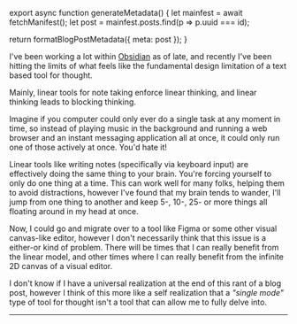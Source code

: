 

export async function generateMetadata() {
  let mainfest = await fetchManifest();
  let post = mainfest.posts.find(p => p.uuid === id);

  return formatBlogPostMetadata({ meta: post });
}

<BlogPage id={id}>


I've been working a lot within [Obsidian](https://obsidian.md) as of late, and
recently I've been hitting the limits of what feels like the fundamental design
limitation of a text based tool for thought.

Mainly, linear tools for note taking enforce linear thinking, and linear
thinking leads to blocking thinking.

Imagine if you computer could only ever do a single task at any moment in time,
so instead of playing music in the background and running a web browser and an
instant messaging application all at once, it could only run one of those
actively at once. You'd hate it!

Linear tools like writing notes (specifically via keyboard input) are
effectively doing the same thing to your brain. You're forcing yourself to only
do one thing at a time. This can work well for many folks, helping them to avoid
distractions, however I've found that my brain tends to wander, I'll jump from
one thing to another and keep 5-, 10-, 25- or more things all floating around in
my head at once.

Now, I could go and migrate over to a tool like Figma or some other visual
canvas-like editor, however I don't necessarily think that this issue is a
either-or kind of problem. There will be times that I can really benefit from
the linear model, and other times where I can really benefit from the infinite
2D canvas of a visual editor.

I don't know if I have a universal realization at the end of this rant of a blog
post, however I think of this more like a self realization that a _"single
mode"_ type of tool for thought isn't a tool that can allow me to fully delve
into.

<Spacer />

---

<Spacer />


</BlogPage>